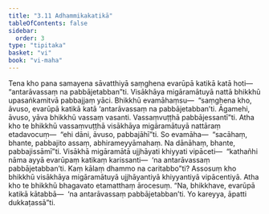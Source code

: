 ```yaml
---
title: "3.11 Adhammikakatikā"
tableOfContents: false
sidebar:
  order: 3
type: "tipitaka"
basket: "vi"
book: "vi-maha"
---
```



<DynamicBreadcrumb />

<Division number="205" book="vi-maha" bookNo="3" page="213">

<Paragraph number="916" book="vi-maha">
Tena kho pana samayena sāvatthiyā saṃghena evarūpā katikā katā hoti—  “antarāvassaṃ na pabbājetabban”ti. Visākhāya migāramātuyā nattā bhikkhū upasaṅkamitvā pabbajjaṃ yāci. Bhikkhū evamāhaṃsu—  “saṃghena kho, āvuso, evarūpā katikā katā ‘antarāvassaṃ na pabbājetabban’ti. Āgamehi, āvuso, yāva bhikkhū vassaṃ vasanti. Vassaṃvuṭṭhā pabbājessantī”ti. Atha kho te bhikkhū vassaṃvuṭṭhā visākhāya migāramātuyā nattāraṃ etadavocuṃ—  “ehi dāni, āvuso, pabbajāhī”ti. So evamāha—  “sacāhaṃ, bhante, pabbajito assaṃ, abhirameyyāmahaṃ. Na dānāhaṃ, bhante, pabbajissāmī”ti. Visākhā migāramātā ujjhāyati khiyyati vipāceti—  “kathañhi nāma ayyā evarūpaṃ katikaṃ karissanti—  ‘na antarāvassaṃ pabbājetabban’ti. Kaṃ kālaṃ dhammo na caritabbo”ti?
</Paragraph>

<Paragraph number="917" book="vi-maha">
Assosuṃ kho bhikkhū visākhāya migāramātuyā ujjhāyantiyā khiyyantiyā vipācentiyā. Atha kho te bhikkhū bhagavato etamatthaṃ ārocesuṃ. “Na, bhikkhave, evarūpā katikā kātabbā—  ‘na antarāvassaṃ pabbājetabban’ti. Yo kareyya, āpatti dukkaṭassā”ti.
</Paragraph>
</Division>